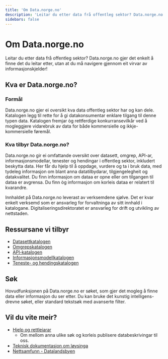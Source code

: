 ```yaml
---
title: 'Om Data.norge.no'
description: 'Leitar du etter data frå offentleg sektor? Data.norge.no gjer det enkelt å finne det du leitar etter, utan at du må navigere gjennom eit virvar av informasjonskjelder!'
sidebars: false
---
```


# Om Data.norge.no

<Ingress size='xs'>
    Leitar du etter data frå offentleg sektor? Data.norge.no gjer det enkelt å finne det du leitar etter, utan at du må
    navigere gjennom eit virvar av informasjonskjelder!
</Ingress>

## Kva er Data.norge.no?

### Formål

Data.norge.no gjer ei oversikt kva data offentleg sektor har og kan dele. Katalogen legg til rette for å gi datakonsumentar enklare tilgang til denne typen data. Katalogen fremjar òg rettferdige konkurransevilkår ved å mogleggjere vidarebruk av data for både kommersielle og ikkje-kommersielle føremål.

### Kva tilbyr Data.norge.no?

Data.norge.no gir ei omfattande oversikt over datasett, omgrep, API-ar, informasjonsmodellar, tenester og hendingar i offentleg sektor, inkludert beskytta data. Her får du hjelp til å oppdage, vurdere og ta i bruk data, med tydeleg informasjon om blant anna datatilbydarar, tilgjengelegheit og datakvalitet. Du finn informasjon om dataa er opne eller om tilgangen til dataa er avgrensa. Du finn òg informasjon om korleis dataa er relatert til kvarandre.

Innhaldet på Data.norge.no leverast av verksemdene sjølve. Det er kvar enkelt verksemd som er ansvarleg for forvaltninga av sitt innhald i katalogane. Digitaliseringsdirektoratet er ansvarleg for drift og utvikling av nettstaden.

## Ressursane vi tilbyr

- [Datasettkatalogen](https://data.norge.no/datasets)
- [Omgrepskatalogen](https://data.norge.no/concepts)
- [API-katalogen](https://data.norge.no/data-services)
- [Informasjonsmodellkatalogen](https://data.norge.no/information-models)
- [Teneste- og hendingskatalogen](https://data.norge.no/public-services-and-events)

## Søk

Hovudfunksjonen på Data.norge.no er søket, som gjer det mogleg å finne data eller informasjon du ser etter. Du kan bruke det kunstig intelligens-drevne søket, eller standard tekstsøk med avanserte filter.

## Vil du vite meir?

- [Hjelp og rettleiarar](/docs/)
    - Om mellom anna ulike søk og korleis publisere databeskrivingar til oss.
- [Teknisk dokumentasjon om løysinga](https://informasjonsforvaltning.github.io/)
- [Nettsamfunn - Datalandsbyen](https://datalandsbyen.norge.no/)
